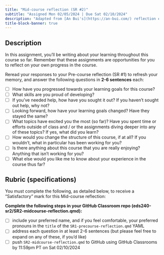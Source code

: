 ```yaml
---
title: "Mid-course reflection (SR #2)"
subtitle: "Assigned Mon 02/05/2024 | Due Sat 02/10/2024"
description: "Adapted from [An Bui's](https://an-bui.com/) reflection exercises in ENVS 193DS"
title-block-banner: true
---
```


## Description 

In this assignment, you’ll be writing about your learning throughout this course so far. Remember that these assignments are opportunities for you to reflect on your own progress in the course. 

Reread your responses to your Pre-course reflection (SR #1) to refresh your memory, and answer the following questions in [**2-6 sentences**]{.peach-text} each:

- [ ] How have you progressed towards your learning goals for this course? 
- [ ] What skills are you proud of developing? 
- [ ] If you’ve needed help, how have you sought it out? If you haven’t sought out help, why not?
- [ ] Looking forward, how have your learning goals changed? Have they stayed the same? 
- [ ] What topics have excited you the most (so far)? Have you spent time or efforts outside of class and / or the assignments diving deeper into any of these topics? If yes, what did you learn?
- [ ] How would you change the structure of this course, if at all? If you wouldn’t, what in particular has been working for you?
- [ ] Is there anything about this course that you are really enjoying? Anything that isn’t working for you? 
- [ ] What else would you like me to know about your experience in the course thus far? 

## Rubric (specifications)

You must complete the following, as detailed below, to receive a "Satisfactory" mark for this Mid-course reflection:

**Complete the following steps in your GitHub Classroom repo (eds240-sr2/SR2-midcourse-reflection.qmd):**

  - [ ] include your preferred name, and if you feel comfortable, your preferred pronouns in the `title` of the `SR1-precourse-reflection.qmd` YAML 
  - [ ] address each question in at least 2-6 sentences (but please feel free to expand on any of these, if you'd like)
  - [ ] push `SR2-midcourse-reflection.qmd` to GitHub using GitHub Classrooms by 11:59pm PT on Sat 02/10/2024
